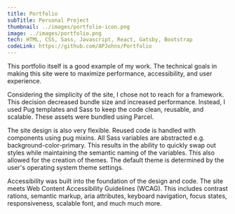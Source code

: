 ```yaml
---
title: Portfolio
subTitle: Personal Project
thumbnail: ../images/portfolio-icon.png
image: ../images/portfolio.png
tech: HTML, CSS, Sass, Javascript, React, Gatsby, Bootstrap
codeLink: https://github.com/APJohns/Portfolio
---
```


This portfolio itself is a good example of my work. The technical goals in making this site were to maximize performance, accessibility, and user experience.

Considering the simplicity of the site, I chose not to reach for a framework. This decision decreased bundle size and increased performance. Instead, I used Pug templates and Sass to keep the code clean, reusable, and scalable. These assets were bundled using Parcel.

The site design is also very flexible. Reused code is handled with components using pug mixins. All Sass variables are abstracted e.g. background-color-primary. This results in the ability to quickly swap out styles while maintaining the semantic naming of the variables. This also allowed for the creation of themes. The default theme is determined by the user's operating system theme settings.

Accessibility was built into the foundation of the design and code. The site meets Web Content Accessibility Guidelines (WCAG). This includes contrast rations, semantic markup, aria attributes, keyboard navigation, focus states, responsiveness, scalable font, and much much more.